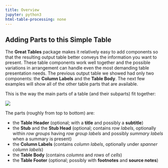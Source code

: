 ```yaml
---
title: Overview
jupyter: python3
html-table-processing: none
---
```


## Adding Parts to this Simple Table

The **Great Tables** package makes it relatively easy to add components so that the resulting output table better conveys the information you want to present. These table components work well together and the possible variations in arrangement can handle even the most demanding table presentation needs. The previous output table we showed had only two components: the **Column Labels** and the **Table Body**. The next few examples will show all of the other table parts that are available.

This is the way the main parts of a table (and their subparts) fit together:

![](/assets/gt_parts_of_a_table.svg)

The parts (roughly from top to bottom) are:

- the **Table Header** (optional; with a **title** and possibly a **subtitle**)
- the **Stub** and the **Stub Head** (optional; contains *row labels*, optionally within *row groups* having *row group labels* and possibly *summary labels* when a summary is present)
- the **Column Labels** (contains *column labels*, optionally under *spanner column labels*)
- the **Table Body** (contains *columns* and *rows* of *cells*)
- the **Table Footer** (optional; possibly with **footnotes** and **source notes**)
